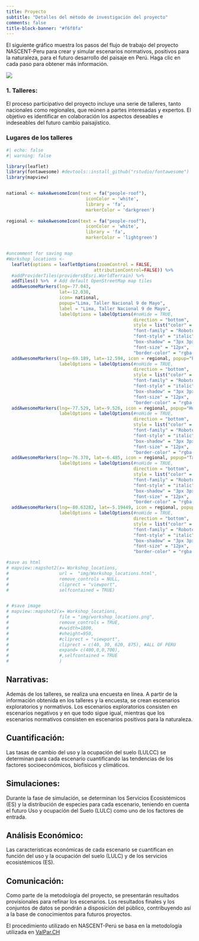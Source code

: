 ```yaml
---
title: Proyecto
subtitle: "Detalles del método de investigación del proyecto"
comments: false
title-block-banner: "#f6f8fa"
---
```


El siguiente gráfico muestra los pasos del flujo de trabajo del proyecto NASCENT-Peru para crear y simular escenarios normativos, positivos para la naturaleza, para el futuro desarrollo del paisaje en Perú. Haga clic en cada paso para obtener más información.

<img src="../img/Worklfow_Nascent_es.png" usemap="#image-map" class="wf_map">

<map name="image-map">
    <area target="" alt="Talleres" title="Talleres" href="#workshops" coords="8.3%,25%,8%" shape="circle">
    <area target="" alt="Narrativas" title="Narrativas" href="#narratives" coords="25%,75%,8%" shape="circle">
    <area target="" alt="Cuantificación" title="Cuantificación" href="#quantification" coords="41.7%,25%,8%" shape="circle">
    <area target="" alt="Simulaciones" title="Simulaciones" href="#simulations" coords="58.3%,75%,8%" shape="circle">
    <area target="" alt="Análisis Económico" title="Análisis Económico" href="#economic-analysis" coords="75%,25%,8%" shape="circle">
    <area target="" alt="Comunicación" title="Comunicación" href="#communication" coords="91.7%,75%,8%" shape="circle">
</map>

<script>
function updateMapCoords() {
    const img = document.querySelector('.wf_map');
    if (!img) return;

    const width = img.offsetWidth;
    const height = img.offsetHeight;

    const areasPercent = [
        {x: 8.3, y: 25, r: 28}, // Workshops
        {x: 25, y: 75, r: 28}, // Narratives
        {x: 41.7, y: 25, r: 28}, // Quantification
        {x: 58.3, y: 75, r: 28}, // Simulations
        {x: 75, y: 25, r: 28}, // Economic analysis
        {x: 91.7, y: 75, r: 28}, // Communication
    ];

    const areas = document.querySelectorAll('area');
    areas.forEach((area, index) => {
        if (index >= areasPercent.length) return;
        const ap = areasPercent[index];
        const coords = [
            Math.round(ap.x * width / 100),
            Math.round(ap.y * height / 100),
            Math.round(ap.r * Math.min(width, height) / 100) // Assuming radius scales with the smaller of width or height
        ];
        area.coords = coords.join(',');
    });
}

window.onload = updateMapCoords;
window.onresize = updateMapCoords;
</script>


### 1. Talleres: {#workshops}
El proceso participativo del proyecto incluye una serie de talleres, tanto nacionales como regionales, que reúnen a partes interesadas y expertos. El objetivo es identificar en colaboración los aspectos deseables e indeseables del futuro cambio paisajístico.

### Lugares de los talleres
```r
#| echo: false
#| warning: false

library(leaflet)
library(fontawesome) #devtools::install_github("rstudio/fontawesome")
library(mapview)


national <- makeAwesomeIcon(text = fa("people-roof"),
                              iconColor = 'white',
                              library = 'fa',
                              markerColor = 'darkgreen')
  
regional <- makeAwesomeIcon(text = fa("people-roof"),
                              iconColor = 'white',
                              library = 'fa',
                              markerColor = 'lightgreen')


#uncomment for saving map
#Workshop_locations <- 
  leaflet(options = leafletOptions(zoomControl = FALSE,
                                 attributionControl=FALSE)) %>%
  #addProviderTiles(providers$Esri.WorldTerrain) %>%
  addTiles() %>%  # Add default OpenStreetMap map tiles
  addAwesomeMarkers(lng=-77.043,
                    lat=-12.038,
                    icon= national,
                    popup="Lima, Taller Nacional 9 de Mayo",
                    label = "Lima, Taller Nacional 9 de Mayo",
                    labelOptions = labelOptions(#noHide = TRUE,
                                                direction = "bottom",
                                                style = list("color" = "black",
                                                "font-family" = "Roboto",
                                                "font-style" = "italic",
                                                "box-shadow" = "3px 3px rgba(0,0,0,0.25)",
                                                "font-size" = "12px",
                                                "border-color" = "rgba(0,0,0,0.5)")))%>%
  addAwesomeMarkers(lng=-69.189, lat=-12.594, icon = regional, popup="Puerto Maldonado, Taller Regional", label = "Taller Regional de Puerto Maldonado 28 de Mayo",
                    labelOptions = labelOptions(#noHide = TRUE,
                                                direction = "bottom",
                                                style = list("color" = "black",
                                                "font-family" = "Roboto",
                                                "font-style" = "italic",
                                                "box-shadow" = "3px 3px rgba(0,0,0,0.25)",
                                                "font-size" = "12px",
                                                "border-color" = "rgba(0,0,0,0.5)")))%>%
  addAwesomeMarkers(lng=-77.529, lat=-9.526, icon = regional, popup="Huaraz, Taller Regional", label = "Huaraz, Taller Regional 4 de Junio",
                    labelOptions = labelOptions(#noHide = TRUE,
                                                direction = "bottom",
                                                style = list("color" = "black",
                                                "font-family" = "Roboto",
                                                "font-style" = "italic",
                                                "box-shadow" = "3px 3px rgba(0,0,0,0.25)",
                                                "font-size" = "12px",
                                                "border-color" = "rgba(0,0,0,0.5)")))%>%
  addAwesomeMarkers(lng=-76.370, lat=-6.485, icon = regional, popup="Tarapoto, Taller Regional", label = "Tarapoto, Taller Regional 10 de Junio",
                    labelOptions = labelOptions(#noHide = TRUE,
                                                direction = "bottom",
                                                style = list("color" = "black",
                                                "font-family" = "Roboto",
                                                "font-style" = "italic",
                                                "box-shadow" = "3px 3px rgba(0,0,0,0.25)",
                                                "font-size" = "12px",
                                                "border-color" = "rgba(0,0,0,0.5)")))%>%
  addAwesomeMarkers(lng=-80.63282, lat=-5.19449, icon = regional, popup="Piura, Taller Regional", label="Piura, Taller Regional 20 de Mayo",
                    labelOptions = labelOptions(#noHide = TRUE,
                                                direction = "bottom",
                                                style = list("color" = "black",
                                                "font-family" = "Roboto",
                                                "font-style" = "italic",
                                                "box-shadow" = "3px 3px rgba(0,0,0,0.25)",
                                                "font-size" = "12px",
                                                "border-color" = "rgba(0,0,0,0.5)")))

#save as html
# mapview::mapshot2(x= Workshop_locations,
#                   url =  "img/Workshop_locations.html",
#                   remove_controls = NULL,
#                   cliprect = "viewport",
#                   selfcontained = TRUE)


# #save image
# mapview::mapshot2(x= Workshop_locations,
#                   file = "img/workshop_locations.png",
#                   remove_controls = TRUE,
#                   #vwidth=1800,
#                   #vheight=950,
#                   #cliprect = "viewport",
#                   cliprect = c(40, 30, 620, 875), #ALL OF PERU
#                   expand= c(400,0,0,700),
#                   #,selfcontained = TRUE
#                   )

```

## Narrativas: {#narratives}
Además de los talleres, se realiza una encuesta en línea. A partir de la información obtenida en los talleres y la encuesta, se crean escenarios exploratorios y normativos. Los escenarios exploratorios consisten en escenarios negativos y en que todo sigue igual, mientras que los escenarios normativos consisten en escenarios positivos para la naturaleza.

## Cuantificación: {#quantification}
Las tasas de cambio del uso y la ocupación del suelo (LULCC) se determinan para cada escenario cuantificando las tendencias de los factores socioeconómicos, biofísicos y climáticos.

## Simulaciones: {#simulations}
Durante la fase de simulación, se determinan los Servicios Ecosistémicos (ES) y la distribución de especies para cada escenario, teniendo en cuenta el futuro Uso y ocupación del Suelo (LULC) como uno de los factores de entrada.

## Análisis Económico: {#economic-analysis}
Las características económicas de cada escenario se cuantifican en función del uso y la ocupación del suelo (LULC) y de los servicios ecosistémicos (ES).

## Comunicación: {#communication}
Como parte de la metodología del proyecto, se presentarán resultados provisionales para refinar los escenarios. Los resultados finales y los conjuntos de datos se pondrán a disposición del público, contribuyendo así a la base de conocimientos para futuros proyectos.

El procedimiento utilizado en NASCENT-Perú se basa en la metodología utilizada en
<a href="https://www.research-collection.ethz.ch/bitstream/handle/20.500.11850/593508/iEMSs_ValPar_pres.pdf?sequence=4" target="_blank">ValPar.CH</a><br>


